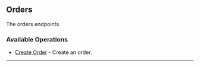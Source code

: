
## Orders
The orders endpoints.

### Available Operations

* [Create Order](/go/orders/create_order) - Create an order.

---
<CreateOrder />
